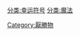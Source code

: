 {{catmain}}
{{commonscat|Amulets}}
[[分类:幸运符号|分类:幸运符号]]
[[分类:魔法|分类:魔法]]
[[Category:厭勝物|Category:厭勝物]]